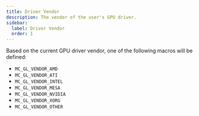 ```yaml
---
title: Driver Vendor
description: The vendor of the user's GPU driver.
sidebar:
  label: Driver Vendor
  order: 1
---
```


Based on the current GPU driver vendor, one of the following macros will be defined:

- `MC_GL_VENDOR_AMD`
- `MC_GL_VENDOR_ATI`
- `MC_GL_VENDOR_INTEL`
- `MC_GL_VENDOR_MESA`
- `MC_GL_VENDOR_NVIDIA`
- `MC_GL_VENDOR_XORG`
- `MC_GL_VENDOR_OTHER`